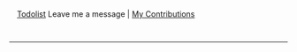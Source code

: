 {{en/Archive/Community/Users/Userbox Scenarios Team}}

<div style="width: auto; margin: 1em auto 1em auto; border-style: none; text-align: left; padding: 1em;">
[[en/Archive/Community/Users/Sleepie/Todolist|Todolist]]
Leave me a message | [http://wiki.openttd.org/Special:Contributions/Sleepie My Contributions]</div>

----